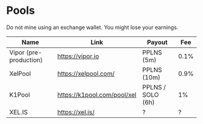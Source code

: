 # Pools

Do not mine using an exchange wallet. You might lose your earnings.

| Name        | Link                         | Payout            | Fee  |
|-------------|------------------------------|-------------------|------|
| Vipor (pre-production) | https://vipor.io         | PPLNS (5m)        | 0.1% |
| XelPool     | https://xelpool.com/         | PPLNS (10m)       | 0.9% |
| K1Pool      | https://k1pool.com/pool/xel  | PPLNS / SOLO (6h) | 1%   |
| XEL.IS      | https://xel.is/              | ?                 | ?    |

